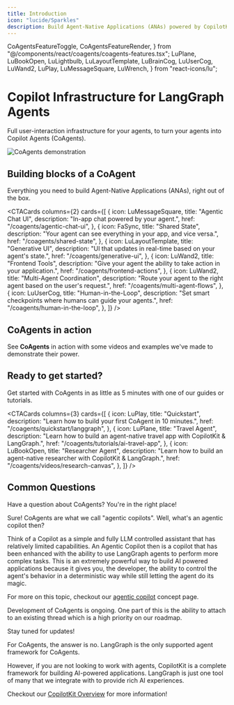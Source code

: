 ```yaml
---
title: Introduction
icon: "lucide/Sparkles"
description: Build Agent-Native Applications (ANAs) powered by CopilotKit and LangGraph.
---
```


  CoAgentsFeatureToggle,
  CoAgentsFeatureRender,
} from "@/components/react/coagents/coagents-features.tsx";
  LuPlane,
  LuBookOpen,
  LuLightbulb,
  LuLayoutTemplate,
  LuBrainCog,
  LuUserCog,
  LuWand2,
  LuPlay,
  LuMessageSquare,
  LuWrench,
} from "react-icons/lu";

# Copilot Infrastructure for LangGraph Agents

Full user-interaction infrastructure for your agents, to turn your agents into Copilot Agents (CoAgents).

<Frame className="mt-0 mb-6">
  <img
    src="/images/CoAgents.gif"
    alt="CoAgents demonstration"
    className="w-auto"
  />
</Frame>

## Building blocks of a CoAgent

Everything you need to build Agent-Native Applications (ANAs), right out of the box.

<CTACards
  columns={2}
  cards={[
    {
      icon: LuMessageSquare,
      title: "Agentic Chat UI",
      description:
        "In-app chat powered by your agent.",
      href: "/coagents/agentic-chat-ui",
    },
    {
      icon: FaSync,
      title: "Shared State",
      description:
        "Your agent can see everything in your app, and vice versa.",
      href: "/coagents/shared-state",
    },
    {
      icon: LuLayoutTemplate,
      title: "Generative UI",
      description:
        "UI that updates in real-time based on your agent's state.",
      href: "/coagents/generative-ui",
    },
    {
      icon: LuWand2,
      title: "Frontend Tools",
      description:
        "Give your agent the ability to take action in your application.",
      href: "/coagents/frontend-actions",
    },
    {
      icon: LuWand2,
      title: "Multi-Agent Coordination",
      description:
        "Route your agent to the right agent based on the user's request.",
      href: "/coagents/multi-agent-flows",
    },
    {
      icon: LuUserCog,
      title: "Human-in-the-Loop",
      description:
        "Set smart checkpoints where humans can guide your agents.",
      href: "/coagents/human-in-the-loop",
    },
  ]}
/>

## CoAgents in action

See **CoAgents** in action with some videos and examples we've made to demonstrate their power.

<ExamplesCarousel examples={CoAgentsExamples} />

## Ready to get started?

Get started with CoAgents in as little as 5 minutes with one of our guides or tutorials.

<CTACards
  columns={3}
  cards={[
    {
      icon: LuPlay,
      title: "Quickstart",
      description: "Learn how to build your first CoAgent in 10 minutes.",
      href: "/coagents/quickstart/langgraph",
    },
    {
      icon: LuPlane,
      title: "Travel Agent",
      description:
        "Learn how to build an agent-native travel app with CopilotKit & LangGraph.",
      href: "/coagents/tutorials/ai-travel-app",
    },
    {
      icon: LuBookOpen,
      title: "Researcher Agent",
      description:
        "Learn how to build an agent-native researcher with CopilotKit & LangGraph.",
      href: "/coagents/videos/research-canvas",
    },
  ]}
/>

## Common Questions

Have a question about CoAgents? You're in the right place!

<Accordions>
<Accordion title="Can you explain what a CoAgent is in more detail?">
Sure! CoAgents are what we call "agentic copilots". Well, what's an agentic copilot then?

Think of a Copilot as a simple and fully LLM controlled assistant that has relatively limited capabilities. An Agentic Copilot then is a copilot
that has been enhanced with the ability to use LangGraph agents to perform more complex tasks. This is an extremely powerful way to build AI
powered applications because it gives you, the developer, the ability to control the agent's behavior in a deterministic way while still letting
the agent do its magic.

For more on this topic, checkout our [agentic copilot](/coagents/concepts/agentic-copilots) concept page.

</Accordion>
<Accordion title="Can I attach to an existing thread?">
Development of CoAgents is ongoing. One part of this is the ability to attach to an existing thread which is a high priority on our roadmap.

Stay tuned for updates!

</Accordion>
<Accordion title="Can I use CopilotKit without LangGraph?">
For CoAgents, the answer is no. LangGraph is the only supported agent framework for CoAgents.

However, if you are not looking to work with agents, CopilotKit is a complete framework for building AI-powered applications. LangGraph is just one tool of many that we integrate with to provide
rich AI experiences.

Checkout our [CopilotKit Overview](/) for more information!

</Accordion>
</Accordions>
